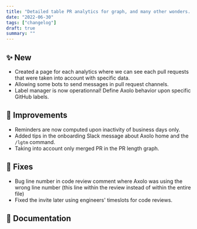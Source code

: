 ```yaml
---
title: "Detailed table PR analytics for graph, and many other wonders..."
date: "2022-06-30"
tags: ["changelog"]
draft: true
summary: ""
---
```


## ✨ New

- Created a page for each analytics where we can see each pull requests that were taken into account with specific data.
- Allowing some bots to send messages in pull request channels.
- Label manager is now operationnal! Define Axolo behavior upon specific GitHub labels.

## 🔨 Improvements

- Reminders are now computed upon inactivity of business days only.
- Added tips in the onboarding Slack message about Axolo home and the `/lgtm` command.
- Taking into account only merged PR in the PR length graph.

## 🐞 Fixes

- Bug line number in code review comment where Axolo was using the wrong line number (this line within the review instead of within the entire file)
- Fixed the invite later using engineers' timeslots for code reviews.

## 📖 Documentation
